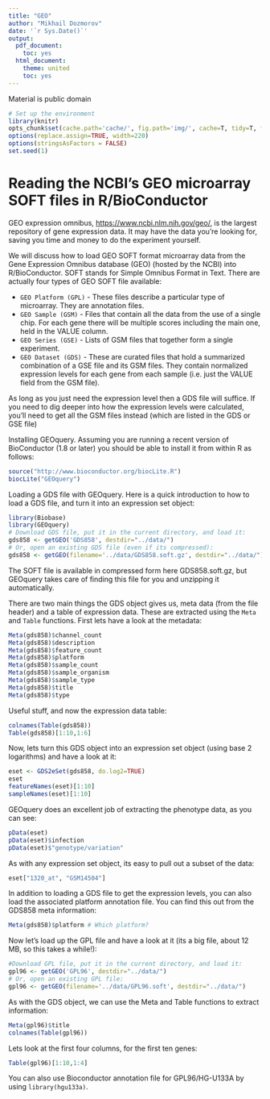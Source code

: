 ```yaml
---
title: "GEO"
author: "Mikhail Dozmorov"
date: '`r Sys.Date()`'
output:
  pdf_document:
    toc: yes
  html_document:
    theme: united
    toc: yes
---
```


Material is public domain

```r
# Set up the environment
library(knitr) 
opts_chunk$set(cache.path='cache/', fig.path='img/', cache=T, tidy=T, fig.keep='high', echo=T, dpi=100, out.width=700, warning = FALSE)
options(replace.assign=TRUE, width=220)
options(stringsAsFactors = FALSE)
set.seed(1)
```

# Reading the NCBI's GEO microarray SOFT files in R/BioConductor

GEO expression omnibus, [https://www.ncbi.nlm.nih.gov/geo/](https://www.ncbi.nlm.nih.gov/geo/), is the largest repository of gene expression data. It may have the data you're looking for, saving you time and money to do the experiment yourself. 

We will discuss how to load GEO SOFT format microarray data from the Gene Expression Omnibus database (GEO) (hosted by the NCBI) into R/BioConductor. SOFT stands for Simple Omnibus Format in Text. There are actually four types of GEO SOFT file available:

- `GEO Platform (GPL)` - These files describe a particular type of microarray. They are annotation files.
- `GEO Sample (GSM)` - Files that contain all the data from the use of a single chip. For each gene there will be multiple scores including the main one, held in the VALUE column.
- `GEO Series (GSE)` - Lists of GSM files that together form a single experiment.
- `GEO Dataset (GDS)` - These are curated files that hold a summarized combination of a GSE file and its GSM files. They contain normalized expression levels for each gene from each sample (i.e. just the VALUE field from the GSM file).

As long as you just need the expression level then a GDS file will suffice. If you need to dig deeper into how the expression levels were calculated, you'll need to get all the GSM files instead (which are listed in the GDS or GSE file)

Installing GEOquery. Assuming you are running a recent version of BioConductor (1.8 or later) you should be able to install it from within R as follows:

```r
source("http://www.bioconductor.org/biocLite.R")
biocLite("GEOquery")
```

Loading a GDS file with GEOquery. Here is a quick introduction to how to load a GDS file, and turn it into an expression set object:

```r
library(Biobase)
library(GEOquery)
# Download GDS file, put it in the current directory, and load it:
gds858 <- getGEO('GDS858', destdir="../data/")
# Or, open an existing GDS file (even if its compressed):
gds858 <- getGEO(filename='../data/GDS858.soft.gz', destdir="../data/")
```

The SOFT file is available in compressed form here GDS858.soft.gz, but GEOquery takes care of finding this file for you and unzipping it automatically.

There are two main things the GDS object gives us, meta data (from the file header) and a table of expression data. These are extracted using the `Meta` and `Table` functions. First lets have a look at the metadata:

```r
Meta(gds858)$channel_count
Meta(gds858)$description
Meta(gds858)$feature_count
Meta(gds858)$platform
Meta(gds858)$sample_count
Meta(gds858)$sample_organism
Meta(gds858)$sample_type
Meta(gds858)$title
Meta(gds858)$type
```

Useful stuff, and now the expression data table:

```r
colnames(Table(gds858))
Table(gds858)[1:10,1:6]
```

Now, lets turn this GDS object into an expression set object (using base 2 logarithms) and have a look at it:

```r
eset <- GDS2eSet(gds858, do.log2=TRUE)
eset
featureNames(eset)[1:10]
sampleNames(eset)[1:10]
```

GEOquery does an excellent job of extracting the phenotype data, as you can see:

```r
pData(eset)
pData(eset)$infection
pData(eset)$"genotype/variation"
```

As with any expression set object, its easy to pull out a subset of the data:

```r
eset["1320_at", "GSM14504"]
```

In addition to loading a GDS file to get the expression levels, you can also load the associated platform annotation file. You can find this out from the GDS858 meta information:

```r
Meta(gds858)$platform # Which platform?
```

Now let's load up the GPL file and have a look at it (its a big file, about 12 MB, so this takes a while!):

```r
#Download GPL file, put it in the current directory, and load it:
gpl96 <- getGEO('GPL96', destdir="../data/")
# Or, open an existing GPL file:
gpl96 <- getGEO(filename='../data/GPL96.soft', destdir="../data/")
```

As with the GDS object, we can use the Meta and Table functions to extract information:

```r
Meta(gpl96)$title
colnames(Table(gpl96))
```

Lets look at the first four columns, for the first ten genes:

```r
Table(gpl96)[1:10,1:4]
```

You can also use Bioconductor annotation file for GPL96/HG-U133A by using `library(hgu133a)`.
